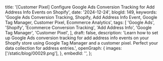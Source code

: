   title:
    '[Customer Pixel] Configure Google Ads Conversion Tracking for Add Address Info Events on Shopify',
  date: '2024-12-24',
  blogId: 149,
  keywords:
    'Google Ads Conversion Tracking, Shopify, Add Address Info Event, Google Tag Manager, Customer Pixel, Ecommerce Analytics',
  tags: [
    'Google Ads',
    'Shopify',
    'Ecommerce Conversion Tracking',
    'Add Address Info',
    'Google Tag Manager',
    'Customer Pixel',
  ],
  draft: false,
  description:
    'Learn how to set up Google Ads conversion tracking for add address info events on your Shopify store using Google Tag Manager and a customer pixel. Perfect your data collection for address entries.',
  openGraph: {
    images: ['/static/blog/00029.png'],
  },
  embedId: '',
};

<BlogHeader metadata={metadata} />

<DataLayerCodeBlock fileName="add_address_info.js" />
